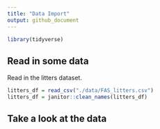 ```yaml
---
title: "Data Import"
output: github_document
---
```


```r
library(tidyverse)
```

## Read in some data

Read in the litters dataset.

```r
litters_df = read_csv("./data/FAS_litters.csv")
litters_df = janitor::clean_names(litters_df)
```


## Take a look at the data


